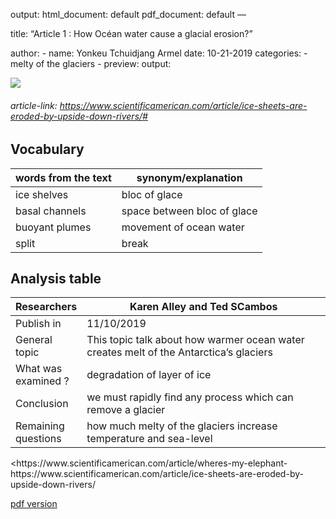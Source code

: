 
output:
  html_document: default
  pdf_document: default
---

title: "Article 1 : How Océan water cause a glacial erosion?"

author:
  - name: Yonkeu Tchuidjang Armel
date: 10-21-2019
categories:
  -melty of the glaciers
- preview:
  output:
  
![](/home/sv/Downloads/84681ED7-E5C7-4749-AA617380E499D663-790x445.jpg)


###### article-link: [https://www.scientificamerican.com/article/ice-sheets-are-eroded-by-upside-down-rivers/#]()

## Vocabulary 

| words from the text | synonym/explanation         |
| ------------------- | --------------------------- |
| ice shelves         | bloc of glace               |
| basal channels      | space between bloc of glace |
| buoyant plumes      | movement of ocean water     |
| split               | break                       |
## Analysis table 

| Researchers         | Karen Alley and Ted SCambos                                                             |
| ------------------- | --------------------------------------------------------------------------------------- |
| Publish in          | 11/10/2019                                                                              |
| General topic       | This topic talk about  how warmer ocean water creates melt of the Antarctica's glaciers |
| What was examined ? | degradation of layer of ice                                                             |
| Conclusion          | we must rapidly find any process which can remove a glacier                             |
| Remaining questions | how much melty of the glaciers increase temperature and sea-level                       |

<https://www.scientificamerican.com/article/wheres-my-elephant-https://www.scientificamerican.com/article/ice-sheets-are-eroded-by-upside-down-rivers/


[pdf version](https://github.com/armelyonkeu/armel-yonkeu-blog/blob/master/_posts/2019-09-18-article-1/ressource/article-1.pdf)

